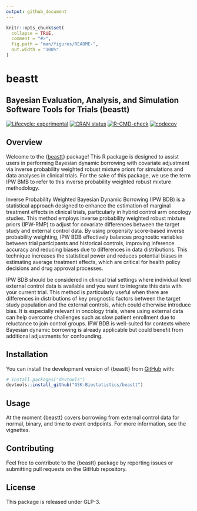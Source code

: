 ```yaml
---
output: github_document
---
```


```r
knitr::opts_chunk$set(
  collapse = TRUE,
  comment = "#>",
  fig.path = "man/figures/README-",
  out.width = "100%"
)
```

# beastt

## Bayesian Evaluation, Analysis, and Simulation Software Tools for Trials (beastt)

<!-- badges: start -->

[![Lifecycle: experimental](https://img.shields.io/badge/lifecycle-experimental-orange.svg)](https://lifecycle.r-lib.org/articles/stages.html#experimental) [![CRAN status](https://www.r-pkg.org/badges/version/beastt)](https://CRAN.R-project.org/package=beastt) [![R-CMD-check](https://github.com/GSK-Biostatistics/beastt/actions/workflows/R-CMD-check.yaml/badge.svg)](https://github.com/GSK-Biostatistics/beastt/actions/workflows/R-CMD-check.yaml)
[![codecov](https://codecov.io/gh/GSK-Biostatistics/beastt/graph/badge.svg?token=UVH8SF4OXT)](https://app.codecov.io/gh/GSK-Biostatistics/beastt)


<!-- badges: end -->

## Overview

Welcome to the {[beastt](https://gsk-biostatistics.github.io/beastt/)} package! This R package is designed to assist users in performing Bayesian dynamic borrowing with covariate adjustment via inverse probability weighted robust mixture priors for simulations and data analyses in clinical trials. For the sake of this package, we use the term IPW BMB to refer to this inverse probability weighted robust mixture methodology.

Inverse Probability Weighted Bayesian Dynamic Borrowing (IPW BDB) is a statistical approach designed to enhance the estimation of marginal treatment effects in clinical trials, particularly in hybrid control arm oncology studies. This method employs inverse probability weighted robust mixture priors (IPW-RMP) to adjust for covariate differences between the target study and external control data. By using propensity score-based inverse probability weighting, IPW BDB effectively balances prognostic variables between trial participants and historical controls, improving inference accuracy and reducing biases due to differences in data distributions. This technique increases the statistical power and reduces potential biases in estimating average treatment effects, which are critical for health policy decisions and drug approval processes.

IPW BDB should be considered in clinical trial settings where individual level external control data is available and you want to integrate this data with your current trial. This method is particularly useful when there are differences in distributions of key prognostic factors between the target study population and the external controls, which could otherwise introduce bias. It is especially relevant in oncology trials, where using external data can help overcome challenges such as slow patient enrollment due to reluctance to join control groups. IPW BDB is well-suited for contexts where Bayesian dynamic borrowing is already applicable but could benefit from additional adjustments for confounding.

## Installation

You can install the development version of {beastt} from [GitHub](https://github.com/) with:

``` r
# install.packages("devtools")
devtools::install_github("GSK-Biostatistics/beastt")
```

## Usage

At the moment {beastt} covers borrowing from external control data for normal, binary, and time to event endpoints. For more information, see the vignettes.

## Contributing

Feel free to contribute to the {beastt} package by reporting issues or submitting pull requests on the GitHub repository.

## License

This package is released under GLP-3.
